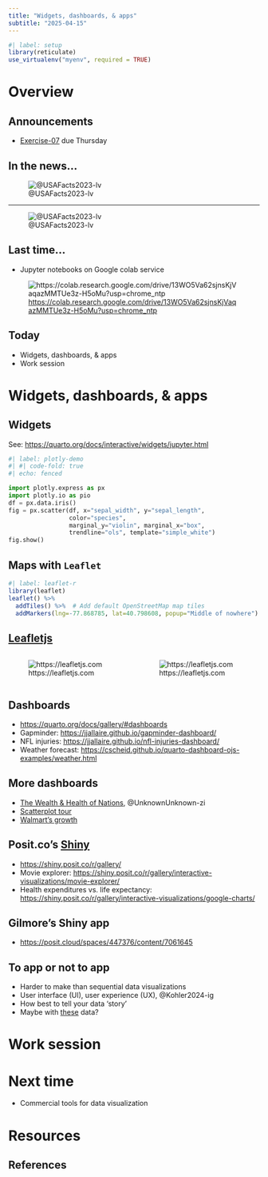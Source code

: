 ```yaml
---
title: "Widgets, dashboards, & apps"
subtitle: "2025-04-15"
---
```


```r
#| label: setup
library(reticulate)
use_virtualenv("myenv", required = TRUE)
```

<!-- # Prelude -->

# Overview

## Announcements

- [Exercise-07](../exercises/ex07-figs-w-python.qmd) [due]{.orange_due} Thursday

## In the news...

![@USAFacts2023-lv](../include/img/do-women-live-longer-than-men-usafacts.png)

---

![@USAFacts2023-lv](https://datawrapper.dwcdn.net/cr3AX/full.svg)

## Last time...

- Jupyter notebooks on Google colab service

![<https://colab.research.google.com/drive/13WO5Va62sjnsKjVaqazMMTUe3z-H5oMu?usp=chrome_ntp>](../include/img/gapminder-colab.png)

## Today

- Widgets, dashboards, & apps
- Work session

# Widgets, dashboards, & apps

## Widgets

See: <https://quarto.org/docs/interactive/widgets/jupyter.html>

<!-- ```{python} -->
<!-- #| label: leaflet-demo -->
<!-- #| code-fold: true -->
<!-- #| echo: fenced -->

<!-- from ipyleaflet import Map, Marker, basemaps, basemap_to_tiles -->
<!-- from IPython.display import display -->

<!-- sparks = (40.796834, -77.865786) -->
<!-- map = Map( -->
<!--   # basemap=basemap_to_tiles( -->
<!--   #   basemaps.NASAGIBS.ModisTerraTrueColorCR, "2017-04-08" -->
<!--   # ), -->
<!--   center=sparks, -->
<!--   zoom=4 -->
<!-- ) -->
<!-- marker = Marker(location=sparks, draggable=True) -->

<!-- map.add_control(marker) -->

<!-- display(map) -->
<!-- ``` -->

<!-- --- -->

```python
#| label: plotly-demo
#| #| code-fold: true
#| echo: fenced

import plotly.express as px
import plotly.io as pio
df = px.data.iris()
fig = px.scatter(df, x="sepal_width", y="sepal_length", 
                 color="species", 
                 marginal_y="violin", marginal_x="box", 
                 trendline="ols", template="simple_white")
fig.show()
```

## Maps with `Leaflet`

```r
#| label: leaflet-r
library(leaflet)
leaflet() %>%
  addTiles() %>%  # Add default OpenStreetMap map tiles
  addMarkers(lng=-77.868785, lat=40.798608, popup="Middle of nowhere")
```

## [Leafletjs](https://leafletjs.com)

:::: {.columns}
::: {.column width=50%}
![https://leafletjs.com](../include/img/leaflet-about.png)
:::
::: {.column width=50%}
![https://leafletjs.com](../include/img/leaflet.png)
:::
::::

## Dashboards

- <https://quarto.org/docs/gallery/#dashboards>
- Gapminder: <https://jjallaire.github.io/gapminder-dashboard/>
- NFL injuries: <https://jjallaire.github.io/nfl-injuries-dashboard/>
- Weather forecast: <https://cscheid.github.io/quarto-dashboard-ojs-examples/weather.html>

## {background-iframe="https://jjallaire.github.io/gapminder-dashboard/"}

## More dashboards

- [The Wealth & Health of Nations](https://observablehq.com/@mbostock/the-wealth-health-of-nations), @UnknownUnknown-zi
- [Scatterplot tour](https://observablehq.com/@d3/scatterplot-tour)
- [Walmart's growth](https://observablehq.com/@d3/walmarts-growth)

## Posit.co's [Shiny](https://shiny.posit.co)

- <https://shiny.posit.co/r/gallery/>
- Movie explorer: <https://shiny.posit.co/r/gallery/interactive-visualizations/movie-explorer/>
- Health expenditures vs. life expectancy: <https://shiny.posit.co/r/gallery/interactive-visualizations/google-charts/>

## Gilmore's Shiny app

- <https://posit.cloud/spaces/447376/content/7061645>

## To app or not to app

::: {.incremental}
- Harder to make than sequential data visualizations
- User interface (UI), user experience (UX), @Kohler2024-ig
- How best to tell your data 'story'
- Maybe with [these](https://play-project.org/KoBoToolbox/) data?
:::

# Work session

# Next time

- Commercial tools for data visualization

# Resources

## References
